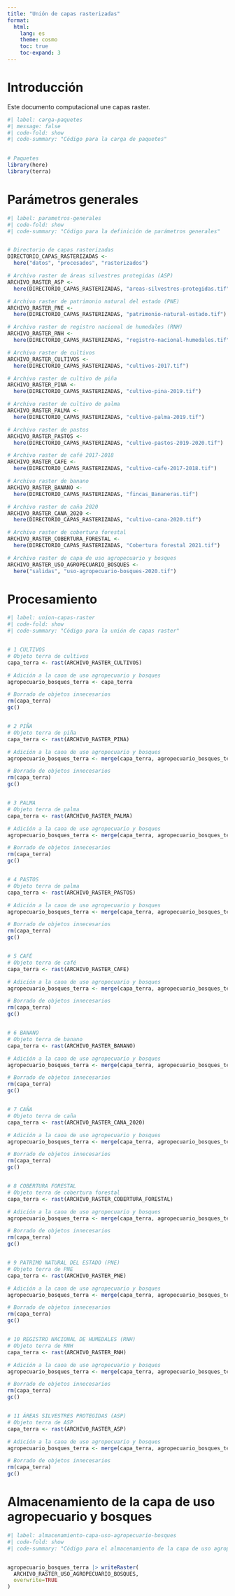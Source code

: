 ```yaml
---
title: "Unión de capas rasterizadas"
format: 
  html:
    lang: es
    theme: cosmo
    toc: true
    toc-expand: 3
---
```


# Introducción
Este documento computacional une capas raster.

```r
#| label: carga-paquetes
#| message: false
#| code-fold: show
#| code-summary: "Código para la carga de paquetes"
 

# Paquetes
library(here)
library(terra)
```

# Parámetros generales

```r
#| label: parametros-generales
#| code-fold: show
#| code-summary: "Código para la definición de parámetros generales"


# Directorio de capas rasterizadas
DIRECTORIO_CAPAS_RASTERIZADAS <- 
  here("datos", "procesados", "rasterizados")

# Archivo raster de áreas silvestres protegidas (ASP)
ARCHIVO_RASTER_ASP <- 
  here(DIRECTORIO_CAPAS_RASTERIZADAS, "areas-silvestres-protegidas.tif")

# Archivo raster de patrimonio natural del estado (PNE)
ARCHIVO_RASTER_PNE <- 
  here(DIRECTORIO_CAPAS_RASTERIZADAS, "patrimonio-natural-estado.tif")

# Archivo raster de registro nacional de humedales (RNH)
ARCHIVO_RASTER_RNH <- 
  here(DIRECTORIO_CAPAS_RASTERIZADAS, "registro-nacional-humedales.tif")

# Archivo raster de cultivos
ARCHIVO_RASTER_CULTIVOS <- 
  here(DIRECTORIO_CAPAS_RASTERIZADAS, "cultivos-2017.tif")

# Archivo raster de cultivo de piña
ARCHIVO_RASTER_PINA <- 
  here(DIRECTORIO_CAPAS_RASTERIZADAS, "cultivo-pina-2019.tif")

# Archivo raster de cultivo de palma
ARCHIVO_RASTER_PALMA <- 
  here(DIRECTORIO_CAPAS_RASTERIZADAS, "cultivo-palma-2019.tif")

# Archivo raster de pastos
ARCHIVO_RASTER_PASTOS <- 
  here(DIRECTORIO_CAPAS_RASTERIZADAS, "cultivo-pastos-2019-2020.tif")

# Archivo raster de café 2017-2018
ARCHIVO_RASTER_CAFE <- 
  here(DIRECTORIO_CAPAS_RASTERIZADAS, "cultivo-cafe-2017-2018.tif")

# Archivo raster de banano
ARCHIVO_RASTER_BANANO <- 
  here(DIRECTORIO_CAPAS_RASTERIZADAS, "fincas_Bananeras.tif")

# Archivo raster de caña 2020
ARCHIVO_RASTER_CANA_2020 <- 
  here(DIRECTORIO_CAPAS_RASTERIZADAS, "cultivo-cana-2020.tif")

# Archivo raster de cobertura forestal
ARCHIVO_RASTER_COBERTURA_FORESTAL <- 
  here(DIRECTORIO_CAPAS_RASTERIZADAS, "Cobertura forestal 2021.tif")

# Archivo raster de capa de uso agropecuario y bosques
ARCHIVO_RASTER_USO_AGROPECUARIO_BOSQUES <-
  here("salidas", "uso-agropecuario-bosques-2020.tif")
```

# Procesamiento

```r
#| label: union-capas-raster
#| code-fold: show
#| code-summary: "Código para la unión de capas raster"


# 1 CULTIVOS
# Objeto terra de cultivos
capa_terra <- rast(ARCHIVO_RASTER_CULTIVOS)

# Adición a la caoa de uso agropecuario y bosques
agropecuario_bosques_terra <- capa_terra

# Borrado de objetos innecesarios
rm(capa_terra)
gc()


# 2 PIÑA
# Objeto terra de piña
capa_terra <- rast(ARCHIVO_RASTER_PINA)

# Adición a la caoa de uso agropecuario y bosques
agropecuario_bosques_terra <- merge(capa_terra, agropecuario_bosques_terra, overwrite=TRUE)

# Borrado de objetos innecesarios
rm(capa_terra)
gc()


# 3 PALMA
# Objeto terra de palma
capa_terra <- rast(ARCHIVO_RASTER_PALMA)

# Adición a la caoa de uso agropecuario y bosques
agropecuario_bosques_terra <- merge(capa_terra, agropecuario_bosques_terra, overwrite=TRUE)

# Borrado de objetos innecesarios
rm(capa_terra)
gc()


# 4 PASTOS
# Objeto terra de palma
capa_terra <- rast(ARCHIVO_RASTER_PASTOS)

# Adición a la caoa de uso agropecuario y bosques
agropecuario_bosques_terra <- merge(capa_terra, agropecuario_bosques_terra, overwrite=TRUE)

# Borrado de objetos innecesarios
rm(capa_terra)
gc()


# 5 CAFÉ
# Objeto terra de café
capa_terra <- rast(ARCHIVO_RASTER_CAFE)

# Adición a la caoa de uso agropecuario y bosques
agropecuario_bosques_terra <- merge(capa_terra, agropecuario_bosques_terra, overwrite=TRUE)

# Borrado de objetos innecesarios
rm(capa_terra)
gc()


# 6 BANANO
# Objeto terra de banano
capa_terra <- rast(ARCHIVO_RASTER_BANANO)

# Adición a la caoa de uso agropecuario y bosques
agropecuario_bosques_terra <- merge(capa_terra, agropecuario_bosques_terra, overwrite=TRUE)

# Borrado de objetos innecesarios
rm(capa_terra)
gc()


# 7 CAÑA
# Objeto terra de caña
capa_terra <- rast(ARCHIVO_RASTER_CANA_2020)

# Adición a la caoa de uso agropecuario y bosques
agropecuario_bosques_terra <- merge(capa_terra, agropecuario_bosques_terra, overwrite=TRUE)

# Borrado de objetos innecesarios
rm(capa_terra)
gc()


# 8 COBERTURA FORESTAL
# Objeto terra de cobertura forestal
capa_terra <- rast(ARCHIVO_RASTER_COBERTURA_FORESTAL)

# Adición a la caoa de uso agropecuario y bosques
agropecuario_bosques_terra <- merge(capa_terra, agropecuario_bosques_terra, overwrite=TRUE)

# Borrado de objetos innecesarios
rm(capa_terra)
gc()


# 9 PATRIMO NATURAL DEL ESTADO (PNE)
# Objeto terra de PNE
capa_terra <- rast(ARCHIVO_RASTER_PNE)

# Adición a la caoa de uso agropecuario y bosques
agropecuario_bosques_terra <- merge(capa_terra, agropecuario_bosques_terra, overwrite=TRUE)

# Borrado de objetos innecesarios
rm(capa_terra)
gc()


# 10 REGISTRO NACIONAL DE HUMEDALES (RNH)
# Objeto terra de RNH
capa_terra <- rast(ARCHIVO_RASTER_RNH)

# Adición a la caoa de uso agropecuario y bosques
agropecuario_bosques_terra <- merge(capa_terra, agropecuario_bosques_terra, overwrite=TRUE)

# Borrado de objetos innecesarios
rm(capa_terra)
gc()


# 11 ÁREAS SILVESTRES PROTEGIDAS (ASP)
# Objeto terra de ASP
capa_terra <- rast(ARCHIVO_RASTER_ASP)

# Adición a la caoa de uso agropecuario y bosques
agropecuario_bosques_terra <- merge(capa_terra, agropecuario_bosques_terra, overwrite=TRUE)

# Borrado de objetos innecesarios
rm(capa_terra)
gc()
```


# Almacenamiento de la capa de uso agropecuario y bosques

```r
#| label: almacenamiento-capa-uso-agropecuario-bosques
#| code-fold: show
#| code-summary: "Código para el almacenamiento de la capa de uso agropecuario y bosques"


agropecuario_bosques_terra |> writeRaster(
  ARCHIVO_RASTER_USO_AGROPECUARIO_BOSQUES,
  overwrite=TRUE
)
```
